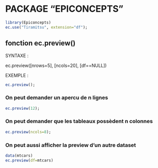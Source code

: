 # PACKAGE "EPICONCEPTS"

```r
library(Epiconcepts)
ec.use("Tiramitsu", extension="df");

```

## fonction ec.preview()

SYNTAXE :

  ec.preview([nrows=5], [ncols=20], [df==NULL])

EXEMPLE :
```r
ec.preview();
```
### On peut demander un apercu de n lignes
```r
ec.preview(12);
```
### On peut demander que les tableaux possèdent n colonnes
```r
ec.preview(ncols=8);
```

### On peut aussi afficher la preview d'un autre dataset

```r
data(mtcars)
ec.preview(df=mtcars)
```

